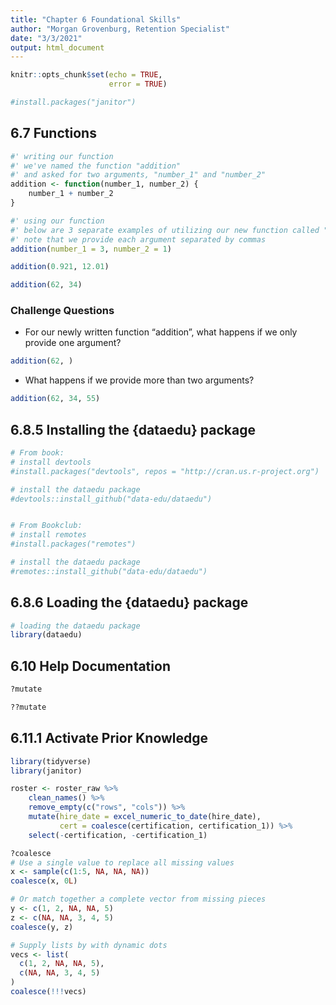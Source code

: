 ```yaml
---
title: "Chapter 6 Foundational Skills"
author: "Morgan Grovenburg, Retention Specialist"
date: "3/3/2021"
output: html_document
---
```


```r
knitr::opts_chunk$set(echo = TRUE,
                      error = TRUE)

#install.packages("janitor")
```

## 6.7 Functions

```r
#' writing our function
#' we've named the function "addition"
#' and asked for two arguments, "number_1" and "number_2"
addition <- function(number_1, number_2) {
    number_1 + number_2
}

#' using our function
#' below are 3 separate examples of utilizing our new function called "addition"
#' note that we provide each argument separated by commas
addition(number_1 = 3, number_2 = 1)

addition(0.921, 12.01)

addition(62, 34)
```

### Challenge Questions

-   For our newly written function "addition", what happens if we only provide one argument?

```r
addition(62, )
```

-   What happens if we provide more than two arguments?

```r
addition(62, 34, 55)
```

## 6.8.5 Installing the {dataedu} package

```r
# From book:
# install devtools
#install.packages("devtools", repos = "http://cran.us.r-project.org")

# install the dataedu package
#devtools::install_github("data-edu/dataedu")


# From Bookclub:
# install remotes
#install.packages("remotes")

# install the dataedu package
#remotes::install_github("data-edu/dataedu")
```


## 6.8.6 Loading the {dataedu} package

```r
# loading the dataedu package
library(dataedu)
```


## 6.10 Help Documentation

```r
?mutate

??mutate
```

## 6.11.1 Activate Prior Knowledge

```r
library(tidyverse)
library(janitor)

roster <- roster_raw %>% 
    clean_names() %>% 
    remove_empty(c("rows", "cols")) %>% 
    mutate(hire_date = excel_numeric_to_date(hire_date),
           cert = coalesce(certification, certification_1)) %>% 
    select(-certification, -certification_1)
```
```r
?coalesce
# Use a single value to replace all missing values
x <- sample(c(1:5, NA, NA, NA))
coalesce(x, 0L)

# Or match together a complete vector from missing pieces
y <- c(1, 2, NA, NA, 5)
z <- c(NA, NA, 3, 4, 5)
coalesce(y, z)

# Supply lists by with dynamic dots
vecs <- list(
  c(1, 2, NA, NA, 5),
  c(NA, NA, 3, 4, 5)
)
coalesce(!!!vecs)
```

